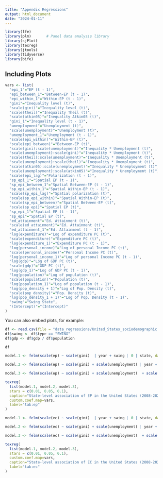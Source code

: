 ```yaml
---
title: "Appendix Regressions"
output: html_document
date: "2024-01-11"
---
```


```r
library(lfe)
library(plm)       # Panel data analysis library
library(sjPlot)
library(texreg)
library(jtools)
library(tidyverse)
library(bife)
```

## Including Plots

```r
vars <- list(
  "epi_1"="EP (t - 1)",
  "epi_between_1"="Between-EP (t - 1)",
  "epi_within_1"="Within-EP (t - 1)",
  "gini"="Inequality level (t)",
  "scale(gini)"="Inequality level (t)",
  "scale(theil)"="Inequality Theil (t)",
  "scale(atkin05)"="Inequality Atkin05 (t)",
  "gini_1"="Inequality level (t - 1)",
  "unemployment"="Unemployment (t)",
  "scale(unemployment)"="Unemployment (t)",
  "unemployment_1"="Unemployment (t - 1)",
  "scale(epi_within)"="Within-EP (t)",
  "scale(epi_between)"="Between-EP (t)",
  "scale(gini):scale(unemployment)"="Inequality * Unemployment (t)",
  "scale(unemployment):scale(gini)"="Inequality * Unemployment (t)",
  "scale(theil):scale(unemployment)"="Inequality * Unemployment (t)",
  "scale(unemployment):scale(theil)"="Inequality * Unemployment (t)",
  "scale(atkin05):scale(unemployment)"="Inequality * Unemployment (t)",
  "scale(unemployment):scale(atkin05)"="Inequality * Unemployment (t)",
  "scale(epi_lag)"="Polarization (t - 1)",
  "sp_epi_1"="Spatial EP (t - 1)",
  "sp_epi_between_1"="Spatial Between-EP (t - 1)",
  "sp_epi_within_1"="Spatial Within-EP (t - 1)",
  "scale(sp_epi_lag)"="Spatial polarization (t)",
  "scale(sp_epi_within)"="Spatial Within-EP (t)",
  "scale(sp_epi_between)"="Spatial Between-EP (t)",
  "scale(sp_epi)"="Spatial EP (t)",
  "sp_epi_1"="Spatial EP (t - 1)",
  "sp_epi"="Spatial EP (t)",
  "ed_attainment"="Ed. Attainment (t)",
  "scale(ed_attainment)"="Ed. Attainment (t)",
  "ed_attainment_1"="Ed. Attainment (t - 1)",
  "log(expenditure)"="Log of expenditure PC (t)",
  "scale(expenditure)"="Expenditure PC (t)",
  "log(expenditure_1)"="Expenditure PC (t - 1)",
  "log(personal_income)"="Log of personal Income PC (t)",
  "scale(personal_income)"="Personal Income PC (t)",
  "log(personal_income_1)"="Log of personal Income PC (t - 1)",
  "log(gdp)"="Log of GDP PC (t)",
  "scale(gdp)"="GDP PC (t)",
  "log(gdp_1)"="Log of GDP PC (t - 1)",
  "log(population)"="Log of population (t)",
  "scale(population)"="Population (t)",
  "log(population_1)"="Log of population (t - 1)",
  "log(pop_density + 1)"="Log of Pop. Density (t)",
  "scale(pop_density)"="Pop. Density (t)",
  "log(pop_density_1 + 1)"="Log of Pop. Density (t - 1)",
  "swing"="Swing State",
  "(Intercept)"="(Intercept)"
)

```

You can also embed plots, for example:

```r
df <- read.csv(file = "data_regressions/United_States_sociodemographic.csv")
df$swing <- df$type == "SWING"
df$gdp <- df$gdp / df$population

df
```

```r
model.1 <- felm(scale(ep) ~ scale(gini)  | year + swing | 0 | state, data = df)

model.2 <- felm(scale(ep) ~ scale(gini) + scale(unemployment) | year + swing | 0 | state, data = df)

model.3 <- felm(scale(ep) ~ scale(gini) + scale(unemployment)  + scale(gdp) + scale(pop_density) + scale(ed_attainment) | year + swing | 0 | state, data = df)

texreg(
  list(model.1, model.2, model.3),
  stars = c(0.01, 0.05, 0.1),
  caption="State-level association of EP in the United States (2008-2020). Each model represents a multivariate regression, with year-fixed effects. Standard errors are in brackets and are robustly clustered by state. We standardized both independent and dependent variables to have a mean of zero and a standard deviation of one.",
  custom.coef.map=vars,
  label="tab:ep"
)
```
```r
model.1 <- felm(scale(ec) ~ scale(gini)  | year + swing | 0 | state, data = df)

model.2 <- felm(scale(ec) ~ scale(gini) + scale(unemployment) | year + swing | 0 | state, data = df)

model.3 <- felm(scale(ec) ~ scale(gini) + scale(unemployment)  + scale(gdp) + scale(pop_density) + scale(ed_attainment) | year + swing | 0 | state, data = df)

texreg(
  list(model.1, model.2, model.3),
  stars = c(0.01, 0.05, 0.1),
  custom.coef.map=vars,
  caption="State-level association of EC in the United States (2008-2020). Each model represents a multivariate regression, with year-fixed effects. Standard errors are in brackets and are robustly clustered by state. We standardized both independent and dependent variables to have a mean of zero and a standard deviation of one.",
  label="tab:ec"
)
```

